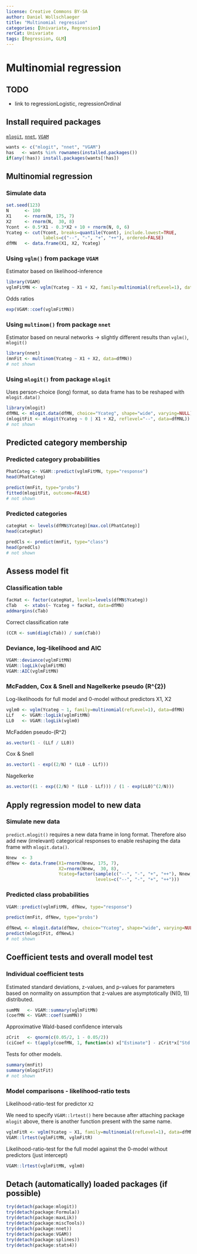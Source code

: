 ```yaml
---
license: Creative Commons BY-SA
author: Daniel Wollschlaeger
title: "Multinomial regression"
categories: [Univariate, Regression]
rerCat: Univariate
tags: [Regression, GLM]
---
```


Multinomial regression
=========================

TODO
-------------------------

 - link to regressionLogistic, regressionOrdinal

Install required packages
-------------------------

[`mlogit`](http://cran.r-project.org/package=mlogit), [`nnet`](http://cran.r-project.org/package=nnet), [`VGAM`](http://cran.r-project.org/package=VGAM)

```r
wants <- c("mlogit", "nnet", "VGAM")
has   <- wants %in% rownames(installed.packages())
if(any(!has)) install.packages(wants[!has])
```

Multinomial regression
----------------------

### Simulate data
    
```r
set.seed(123)
N      <- 100
X1     <- rnorm(N, 175, 7)
X2     <- rnorm(N,  30, 8)
Ycont  <- 0.5*X1 - 0.3*X2 + 10 + rnorm(N, 0, 6)
Ycateg <- cut(Ycont, breaks=quantile(Ycont), include.lowest=TRUE,
              labels=c("--", "-", "+", "++"), ordered=FALSE)
dfMN   <- data.frame(X1, X2, Ycateg)
```

### Using `vglm()` from package `VGAM`

Estimator based on likelihood-inference

```r
library(VGAM)
vglmFitMN <- vglm(Ycateg ~ X1 + X2, family=multinomial(refLevel=1), data=dfMN)
```

Odds ratios

```r
exp(VGAM::coef(vglmFitMN))
```

### Using `multinom()` from package `nnet`

Estimator based on neural networks -> slightly different results than `vglm()`, `mlogit()`

```r
library(nnet)
(mnFit <- multinom(Ycateg ~ X1 + X2, data=dfMN))
# not shown
```

### Using `mlogit()` from package `mlogit`

Uses person-choice (long) format, so data frame has to be reshaped with `mlogit.data()`

```r
library(mlogit)
dfMNL <- mlogit.data(dfMN, choice="Ycateg", shape="wide", varying=NULL)
(mlogitFit <- mlogit(Ycateg ~ 0 | X1 + X2, reflevel="--", data=dfMNL))
# not shown
```

Predicted category membership
-------------------------

### Predicted category probabilities

```r
PhatCateg <- VGAM::predict(vglmFitMN, type="response")
head(PhatCateg)
```

```r
predict(mnFit, type="probs")
fitted(mlogitFit, outcome=FALSE)
# not shown
```

### Predicted categories

```r
categHat <- levels(dfMN$Ycateg)[max.col(PhatCateg)]
head(categHat)
```

```r
predCls <- predict(mnFit, type="class")
head(predCls)
# not shown
```

Assess model fit
-------------------------

### Classification table

```r
facHat <- factor(categHat, levels=levels(dfMN$Ycateg))
cTab   <- xtabs(~ Ycateg + facHat, data=dfMN)
addmargins(cTab)
```

Correct classification rate

```r
(CCR <- sum(diag(cTab)) / sum(cTab))
```

### Deviance, log-likelihood and AIC

```r
VGAM::deviance(vglmFitMN)
VGAM::logLik(vglmFitMN)
VGAM::AIC(vglmFitMN)
```

### McFadden, Cox & Snell and Nagelkerke pseudo \(R^{2}\)

Log-likelihoods for full model and 0-model without predictors X1, X2

```r
vglm0 <- vglm(Ycateg ~ 1, family=multinomial(refLevel=1), data=dfMN)
LLf   <- VGAM::logLik(vglmFitMN)
LL0   <- VGAM::logLik(vglm0)
```

McFadden pseudo-\(R^2\)

```r
as.vector(1 - (LLf / LL0))
```

Cox & Snell

```r
as.vector(1 - exp((2/N) * (LL0 - LLf)))
```

Nagelkerke

```r
as.vector((1 - exp((2/N) * (LL0 - LLf))) / (1 - exp(LL0)^(2/N)))
```

Apply regression model to new data
-------------------------

### Simulate new data

`predict.mlogit()` requires a new data frame in long format. Therefore also add new (irrelevant) categorical responses to enable reshaping the data frame with `mlogit.data()`.

```r
Nnew  <- 3
dfNew <- data.frame(X1=rnorm(Nnew, 175, 7),
                    X2=rnorm(Nnew,  30, 8),
                    Ycateg=factor(sample(c("--", "-", "+", "++"), Nnew, TRUE),
                                  levels=c("--", "-", "+", "++")))
```

### Predicted class probabilities

```r
VGAM::predict(vglmFitMN, dfNew, type="response")
```

```r
predict(mnFit, dfNew, type="probs")

dfNewL <- mlogit.data(dfNew, choice="Ycateg", shape="wide", varying=NULL)
predict(mlogitFit, dfNewL)
# not shown
```

Coefficient tests and overall model test
-------------------------

### Individual coefficient tests

Estimated standard deviations, z-values, and p-values for parameters based on normality on assumption that z-values are asymptotically \(N(0, 1)\) distributed.

```r
sumMN   <- VGAM::summary(vglmFitMN)
(coefMN <- VGAM::coef(sumMN))
```

Approximative Wald-based confidence intervals

```r
zCrit   <- qnorm(c(0.05/2, 1 - 0.05/2))
(ciCoef <- t(apply(coefMN, 1, function(x) x["Estimate"] - zCrit*x["Std. Error"] )))
```

Tests for other models.

```r
summary(mnFit)
summary(mlogitFit)
# not shown
```

### Model comparisons - likelihood-ratio tests

Likelihood-ratio-test for predictor `X2`

We need to specify `VGAM::lrtest()` here because after attaching package `mlogit` above, there is another function present with the same name.

```r
vglmFitR <- vglm(Ycateg ~ X1, family=multinomial(refLevel=1), data=dfMN)
VGAM::lrtest(vglmFitMN, vglmFitR)
```

Likelihood-ratio-test for the full model against the 0-model without predictors (just intercept)

```r
VGAM::lrtest(vglmFitMN, vglm0)
```

Detach (automatically) loaded packages (if possible)
-------------------------

```r
try(detach(package:mlogit))
try(detach(package:Formula))
try(detach(package:maxLik))
try(detach(package:miscTools))
try(detach(package:nnet))
try(detach(package:VGAM))
try(detach(package:splines))
try(detach(package:stats4))
```
